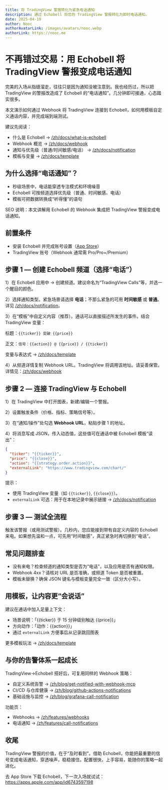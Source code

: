 ```yaml
---
title: 将 TradingView 警报转化为紧急电话通知
description: 通过 Echobell 将您的 TradingView 警报转化为即时电话通知。
date: 2025-04-19
author: Nooc
authorAvatarLink: /images/avatars/nooc.webp
authorLink: https://nooc.me
---
```


# 不再错过交易：用 Echobell 将 TradingView 警报变成电话通知

完美的入场从指缝溜走，往往只是因为通知没被注意到。我也经历过，所以把 TradingView 的警报改造成了 Echobell 的“电话通知”。几分钟即可接通，心态踏实很多。

本文演示如何通过 Webhook 将 TradingView 连接到 Echobell，如何用模板自定义通话内容，并完成端到端测试。

建议先阅读：

- 什么是 Echobell → [/zh/docs/what-is-echobell](/zh/docs/what-is-echobell)
- Webhook 概览 → [/zh/docs/webhook](/zh/docs/webhook)
- 通知与优先级（普通/时间敏感/电话） → [/zh/docs/notification](/zh/docs/notification)
- 模板与变量 → [/zh/docs/template](/zh/docs/template)

## 为什么选择“电话通知”？

- 秒级场景中，电话能穿透专注模式和环境噪音
- Echobell 可按频道选择优先级（普通、时间敏感、电话）
- 模板可把数据转换成“听得懂”的语句

SEO 说明：本文讲解用 Echobell 的 Webhook 集成把 TradingView 警报变成电话通知。

## 前置条件

- 安装 Echobell 并完成账号设置（[App Store](https://apps.apple.com/app/id6743597198)）
- TradingView 账号（Webhook 通常需 Pro/Pro+/Premium）

## 步骤 1 — 创建 Echobell 频道（选择“电话”）

1）在 Echobell 应用中 → 创建频道。建议命名为“TradingView Calls”等，并选一个醒目的颜色。

2）选择通知类型。紧急场景请选择 **电话**；不那么紧急的可用 **时间敏感** 或 **普通**。详见 [/zh/docs/notification](/zh/docs/notification)。

3）在“模板”中自定义内容（推荐）。通话可以直接描述所发生的事件。结合 TradingView 变量：

标题：`{{ticker}} 突破 {{price}}`

正文：`信号：{{action}} @ {{price}} / {{ticker}}`

变量与表达式 → [/zh/docs/template](/zh/docs/template)

4）从频道详情复制 Webhook URL。TradingView 将调用该地址。请妥善保管。详情见：[/zh/docs/webhook](/zh/docs/webhook)

## 步骤 2 — 连接 TradingView 与 Echobell

1）在 TradingView 中打开图表，新建/编辑一个警报。

2）设置触发条件（价格、指标、策略信号等）。

3）在“通知/操作”处勾选 **Webhook URL**，粘贴步骤 1 的地址。

4）将消息写成 JSON，传入动态值，这些值可在通话中被 Echobell 模板“读出”：

```json
{
  "ticker": "{{ticker}}",
  "price": "{{close}}",
  "action": "{{strategy.order.action}}",
  "externalLink": "https://www.tradingview.com/chart/"
}
```

提示：

- 使用 TradingView 变量（如 `{{ticker}}`, `{{close}}`）。
- `externalLink` 可选：用于在本地记录中展示链接 → [/zh/docs/notification](/zh/docs/notification)

## 步骤 3 — 测试全流程

触发该警报（或用测试警报）。几秒内，您应能接到带有自定义内容的 Echobell 来电。如果想先温和一点，可先用“时间敏感”，真正紧急时再切换到“电话”。

## 常见问题排查

- 没有来电？检查频道的通知类型是否为“电话”，以及应用是否有通知权限。
- Webhook 4xx？请核对 URL 是否准确，或频道 Token 是否被重置。
- 模板未替换？确保 JSON 键名与模板变量完全一致（区分大小写）。

## 用模板，让内容更“会说话”

建议在通话中加入足量上下文：

- 场景说明：「{{ticker}} 于 15 分钟级别触达 {{price}}」
- 方向动作：「动作：{{action}}」
- 通过 `externalLink` 方便事后从记录跳回图表

更多模板玩法 → [/zh/docs/template](/zh/docs/template)

## 与你的告警体系一起成长

TradingView→Echobell 搭好后，可复用同样的 Webhook 策略：

- 自定义系统告警 → [/zh/blog/get-notified-with-webhook-mcp](/zh/blog/get-notified-with-webhook-mcp)
- CI/CD 与仓库健康 → [/zh/blog/github-actions-notifications](/zh/blog/github-actions-notifications)
- 基础设施与监控 → [/zh/blog/grafana-call-notification](/zh/blog/grafana-call-notification)

功能页：

- Webhooks → [/zh/features/webhooks](/zh/features/webhooks)
- 电话通知 → [/zh/features/call-notifications](/zh/features/call-notifications)

## 收尾

TradingView 警报的价值，在于“及时看到”。借助 Echobell，你能把最重要的信号变成电话通知，穿透噪声，稳稳接住。配置很快，上手容易，能随你的策略一起进化。

去 App Store 下载 Echobell，下一次入场就试试： https://apps.apple.com/app/id6743597198
